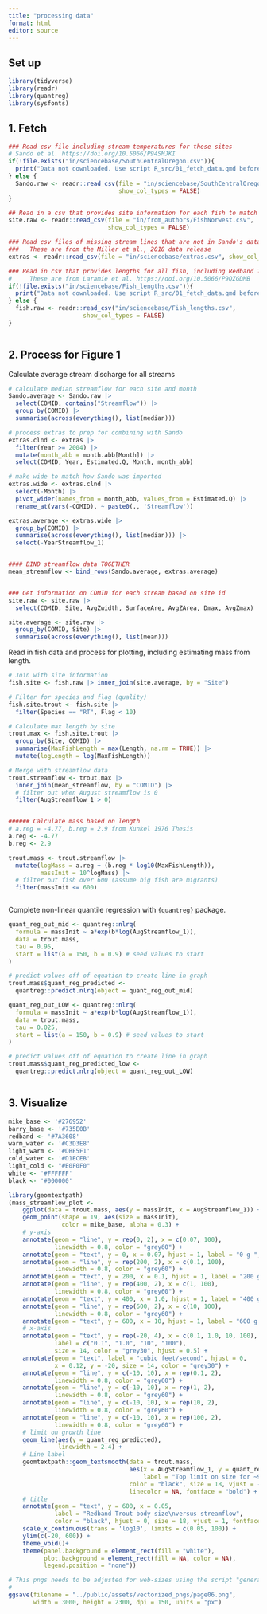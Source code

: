 ```yaml
---
title: "processing data"
format: html
editor: source
---
```


## Set up

```r

library(tidyverse)
library(readr)
library(quantreg)
library(sysfonts)

```

## 1. Fetch


```r
### Read csv file including stream temperatures for these sites
# Sando et al. https://doi.org/10.5066/P94SMJKI
if(!file.exists("in/sciencebase/SouthCentralOregon.csv")){
  print("Data not downloaded. Use script R_src/01_fetch_data.qmd before proceeding")
} else {
  Sando.raw <- readr::read_csv(file = "in/sciencebase/SouthCentralOregon.csv",
                               show_col_types = FALSE) 
}

## Read in a csv that provides site information for each fish to match to stream info in Sando et. al
site.raw <- readr::read_csv(file = "in/from_authors/FishNorwest.csv",
                            show_col_types = FALSE)

### Read csv files of missing stream lines that are not in Sando's data release#########
###   These are from the Miller et al., 2018 data release 
extras <- readr::read_csv(file = "in/sciencebase/extras.csv", show_col_types = FALSE)

### Read in csv that provides lengths for all fish, including Redband Trout
#     These are from Laramie et al. https://doi.org/10.5066/P9QZGDMB
if(!file.exists("in/sciencebase/Fish_lengths.csv")){
  print("Data not downloaded. Use script R_src/01_fetch_data.qmd before proceeding")
} else {
  fish.raw <- readr::read_csv("in/sciencebase/Fish_lengths.csv",
                     show_col_types = FALSE)
}



```

## 2. Process for Figure 1

Calculate average stream discharge for all streams

```r
# calculate median streamflow for each site and month
Sando.average <- Sando.raw |>
  select(COMID, contains("Streamflow")) |>
  group_by(COMID) |>
  summarise(across(everything(), list(median)))

# process extras to prep for combining with Sando
extras.clnd <- extras |> 
  filter(Year >= 2004) |>
  mutate(month_abb = month.abb[Month]) |>
  select(COMID, Year, Estimated.Q, Month, month_abb)

# make wide to match how Sando was imported
extras.wide <- extras.clnd |>
  select(-Month) |> 
  pivot_wider(names_from = month_abb, values_from = Estimated.Q) |>
  rename_at(vars(-COMID), ~ paste0(., 'Streamflow'))

extras.average <- extras.wide |>
  group_by(COMID) |>
  summarise(across(everything(), list(median))) |>
  select(-YearStreamflow_1)


#### BIND streamflow data TOGETHER
mean_streamflow <- bind_rows(Sando.average, extras.average)


### Get information on COMID for each stream based on site id
site.raw <- site.raw |>
  select(COMID, Site, AvgZwidth, SurfaceAre, AvgZArea, Dmax, AvgZmax)

site.average <- site.raw |>
  group_by(COMID, Site) |>
  summarise(across(everything(), list(mean)))

```

Read in fish data and process for plotting, including estimating mass from length.

```r


# Join with site information
fish.site <- fish.raw |> inner_join(site.average, by = "Site")

# Filter for species and flag (quality)
fish.site.trout <- fish.site |>
  filter(Species == "RT", Flag < 10)

# Calculate max length by site
trout.max <- fish.site.trout |> 
  group_by(Site, COMID) |>
  summarise(MaxFishLength = max(Length, na.rm = TRUE)) |>
  mutate(logLength = log(MaxFishLength)) 

# Merge with streamflow data
trout.streamflow <- trout.max |>
  inner_join(mean_streamflow, by = "COMID") |>
  # filter out when August streamflow is 0
  filter(AugStreamflow_1 > 0)


###### Calculate mass based on length
# a.reg = -4.77, b.reg = 2.9 from Kunkel 1976 Thesis
a.reg <- -4.77
b.reg <- 2.9

trout.mass <- trout.streamflow |>
  mutate(logMass = a.reg + (b.reg * log10(MaxFishLength)),
         massInit = 10^logMass) |>
  # filter out fish over 600 (assume big fish are migrants)
  filter(massInit <= 600)



```

Complete non-linear quantile regression with `{quantreg}` package.

```r
quant_reg_out_mid <- quantreg::nlrq(
  formula = massInit ~ a*exp(b*log(AugStreamflow_1)),
  data = trout.mass,
  tau = 0.95,
  start = list(a = 150, b = 0.9) # seed values to start
)

# predict values off of equation to create line in graph
trout.mass$quant_reg_predicted <- 
  quantreg::predict.nlrq(object = quant_reg_out_mid)

quant_reg_out_LOW <- quantreg::nlrq(
  formula = massInit ~ a*exp(b*log(AugStreamflow_1)),
  data = trout.mass,
  tau = 0.025,
  start = list(a = 150, b = 0.9) # seed values to start
)

# predict values off of equation to create line in graph
trout.mass$quant_reg_predicted_low <- 
  quantreg::predict.nlrq(object = quant_reg_out_LOW)



```


## 3. Visualize
```r
mike_base <- '#276952'
barry_base <- '#735E0B'
redband <- '#7A3608'
warm_water <- '#C3D3E8'
light_warm <- '#DBE5F1'
cold_water <- '#D1ECEB'
light_cold <- "#E0F0F0"
white <- '#FFFFFF'
black <- '#000000'

library(geomtextpath)
(mass_streamflow_plot <-
    ggplot(data = trout.mass, aes(y = massInit, x = AugStreamflow_1)) +
    geom_point(shape = 19, aes(size = massInit), 
               color = mike_base, alpha = 0.3) + 
    # y-axis
    annotate(geom = "line", y = rep(0, 2), x = c(0.07, 100),
             linewidth = 0.8, color = "grey60") +
    annotate(geom = "text", y = 0, x = 0.07, hjust = 1, label = "0 g ", size = 14, color = "grey30") +
    annotate(geom = "line", y = rep(200, 2), x = c(0.1, 100),
             linewidth = 0.8, color = "grey60") +
    annotate(geom = "text", y = 200, x = 0.1, hjust = 1, label = "200 g ", size = 14, color = "grey30") +
    annotate(geom = "line", y = rep(400, 2), x = c(1, 100),
             linewidth = 0.8, color = "grey60") +
    annotate(geom = "text", y = 400, x = 1.0, hjust = 1, label = "400 g ", size = 14, color = "grey30") +
    annotate(geom = "line", y = rep(600, 2), x = c(10, 100),
             linewidth = 0.8, color = "grey60") +
    annotate(geom = "text", y = 600, x = 10, hjust = 1, label = "600 g ", size = 14, color = "grey30") +
    # x-axis 
    annotate(geom = "text", y = rep(-20, 4), x = c(0.1, 1.0, 10, 100), 
             label = c("0.1", "1.0", "10", "100"), 
             size = 14, color = "grey30", hjust = 0.5) +
    annotate(geom = "text", label = "cubic feet/second", hjust = 0, 
             x = 0.12, y = -20, size = 14, color = "grey30") +
    annotate(geom = "line", y = c(-10, 10), x = rep(0.1, 2),
             linewidth = 0.8, color = "grey60") +
    annotate(geom = "line", y = c(-10, 10), x = rep(1, 2),
             linewidth = 0.8, color = "grey60") +
    annotate(geom = "line", y = c(-10, 10), x = rep(10, 2),
             linewidth = 0.8, color = "grey60") +
    annotate(geom = "line", y = c(-10, 10), x = rep(100, 2),
             linewidth = 0.8, color = "grey60") +
    # limit on growth line
    geom_line(aes(y = quant_reg_predicted),
              linewidth = 2.4) +  
    # Line label
    geomtextpath::geom_textsmooth(data = trout.mass, 
                                  aes(x = AugStreamflow_1, y = quant_reg_predicted, 
                                      label = "Top limit on size for ~95% of Redband Trout"),
                                  color = "black", size = 18, vjust = -.2, hjust = 0.4,
                                  linecolor = NA, fontface = "bold") +
    # title
    annotate(geom = "text", y = 600, x = 0.05,
             label = "Redband Trout body size\nversus streamflow",
             color = "black", hjust = 0, size = 18, vjust = 1, fontface = "bold") +
    scale_x_continuous(trans = 'log10', limits = c(0.05, 100)) +
    ylim(c(-20, 600)) +
    theme_void()+
    theme(panel.background = element_rect(fill = "white"),
          plot.background = element_rect(fill = NA, color = NA),
          legend.position = "none")) 

# This pngs needs to be adjusted for web-sizes using the script "generate_responsive_images.sh"
#
ggsave(filename = "../public/assets/vectorized_pngs/page06.png", 
       width = 3000, height = 2300, dpi = 150, units = "px")

```